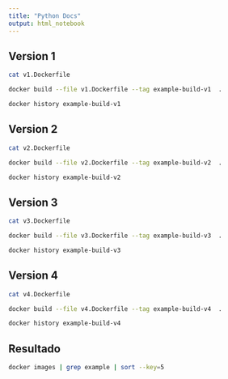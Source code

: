 ```yaml
---
title: "Python Docs"
output: html_notebook
---
```


## Version 1

```bash
cat v1.Dockerfile
```


```bash
docker build --file v1.Dockerfile --tag example-build-v1  .
```

```bash
docker history example-build-v1
```

## Version 2

```bash
cat v2.Dockerfile
```

```bash
docker build --file v2.Dockerfile --tag example-build-v2  .
```


```bash
docker history example-build-v2
```


## Version 3

```bash
cat v3.Dockerfile
```

```bash
docker build --file v3.Dockerfile --tag example-build-v3  .
```


```bash
docker history example-build-v3
```

## Version 4

```bash
cat v4.Dockerfile
```

```bash
docker build --file v4.Dockerfile --tag example-build-v4  .
```


```bash
docker history example-build-v4
```

## Resultado

```bash
docker images | grep example | sort --key=5 
```

